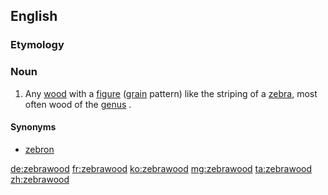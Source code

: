 ==English==

===Etymology===
{{compound|zebra|wood|lang=en}}

===Noun===
{{en-noun|~}}
{{wikipedia}}

# Any [[wood]] with a [[figure]] ([[grain]] pattern) like the striping of a [[zebra]], most often wood of the [[genus]] {{taxlink|Microberlinia|genus|noshow=1}}.

====Synonyms====
* [[zebron]]

[[de:zebrawood]]
[[fr:zebrawood]]
[[ko:zebrawood]]
[[mg:zebrawood]]
[[ta:zebrawood]]
[[zh:zebrawood]]